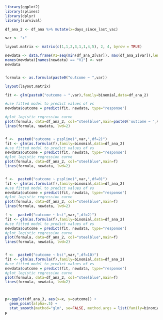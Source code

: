 ```r
library(ggplot2)
library(splines)
library(dplyr)
library(survival)
```


```r
df_ana_2 <- df_ana %>% mutate(x=days_since_last_vac)
```

```r

var <- "x"

layout.matrix <- matrix(c(1,1,2,3,1,1,4,5), 2, 4, byrow = TRUE)

newdata <- data.frame(V1=seq(min(df_ana_2[var]), max(df_ana_2[var]),len=500))
names(newdata)[names(newdata) == "V1"] <- var
newdata


formula <- as.formula(paste0("outcome ~ ",var))

layout(layout.matrix)

fit <- glm(paste0("outcome ~ ",var),family=binomial,data=df_ana_2)

#use fitted model to predict values of vs
newdata$outcome = predict(fit, newdata, type="response")

#plot logistic regression curve
plot(formula, data=df_ana_2, col="steelblue",main=paste0('outcome ~ ',var))
lines(formula, newdata, lwd=2)


f <-  paste0("outcome ~ pspline(",var,",df=2)")
fit <- glm(as.formula(f),family=binomial,data=df_ana_2)
#use fitted model to predict values of vs
newdata$outcome = predict(fit, newdata, type="response")
#plot logistic regression curve
plot(formula, data=df_ana_2, col="steelblue",main=f)
lines(formula, newdata, lwd=2)


f <-  paste0("outcome ~ pspline(",var,",df=0)")
fit <- glm(as.formula(f),family=binomial,data=df_ana_2)
#use fitted model to predict values of vs
newdata$outcome = predict(fit, newdata, type="response")
#plot logistic regression curve
plot(formula, data=df_ana_2, col="steelblue",main=f)
lines(formula, newdata, lwd=2)

f <-  paste0("outcome ~ bs(",var,",df=2)")
fit <- glm(as.formula(f),family=binomial,data=df_ana_2)
#use fitted model to predict values of vs
newdata$outcome = predict(fit, newdata, type="response")
#plot logistic regression curve
plot(formula, data=df_ana_2, col="steelblue",main=f)
lines(formula, newdata, lwd=2)


f <-  paste0("outcome ~ bs(",var,",df=10)")
fit <- glm(as.formula(f),family=binomial,data=df_ana_2)
#use fitted model to predict values of vs
newdata$outcome = predict(fit, newdata, type="response")
#plot logistic regression curve
plot(formula, data=df_ana_2, col="steelblue",main=f)
lines(formula, newdata, lwd=2)




```


```r

p<-ggplot(df_ana_3, aes(x=x, y=outcome)) +
  geom_point(alpha=.5) +
  stat_smooth(method="glm", se=FALSE, method.args = list(family=binomial))
p
```